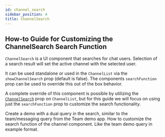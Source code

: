 ```yaml
---
id: channel_search
sidebar_position: 4
title: ChannelSearch
---
```


## How-to Guide for Customizing the ChannelSearch Search Function

`ChannelSearch` is a UI component that searches for chat users. Selection of a search result will set the active channel with the selected user.

It can be used standalone or used in the `ChannelList` via the `showChannelSearch` prop (default is false).
The components `searchFunction` prop can be used to override this out of the box behavior.

A complete override of this component is possible by utilizing the [`ChannelSearch`](../core-components/channel_list/#channelsearch) prop on `ChannelList`, but for this guide we will focus on using just the `searchFunction` prop to customize the search functionality.





Create a demo with a dual query in the search, similar to the team/messaging query from the Team demo app. 
How to customize the search function of the channel component. Like the team demo query in example format. 
